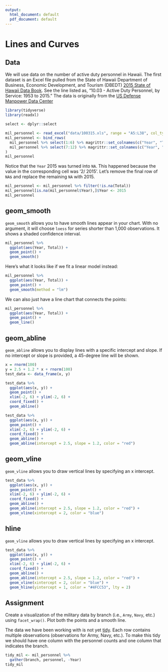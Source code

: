 ```yaml
---
output:
  html_document: default
  pdf_document: default
---
```


# Lines and Curves {#lines}

## Data

We will use data on the number of active duty personnel in Hawaii. 
The first dataset is an Excel file pulled from the State of Hawaii Department of Business, Economic Development, and
Tourism (DBEDT) [2015 State of Hawaii Data Book](http://dbedt.hawaii.gov/economic/databook/2015-individual/). See the line listed
as, "10.03 - Active Duty Personnel, by Service: 1953 to 2015."
The data is originally from the [US Defense Manpower Data Center](www.dmdc.osd.mil/appj/dwp/stats_reports.jsp)

```r
library(tidyverse)
library(readxl)
```

```r
select <- dplyr::select
```

```r
mil_personnel <- read_excel("data/100315.xls", range = "A5:L38", col_types = "numeric")
mil_personnel <- bind_rows(
  mil_personnel %>% select(1:6) %>% magrittr::set_colnames(c("Year", "Total", "Army", "Navy", "Marine Corps", "Air Force")),
  mil_personnel %>% select(7:12) %>% magrittr::set_colnames(c("Year", "Total", "Army", "Navy", "Marine Corps", "Air Force"))
)
mil_personnel
```

Notice that the `Year` 2015 was turned into `NA`. This happened because the value in the corresponding cell was '2/ 2015'. Let's remove the final row of `NA`s and replace the remaining `NA` with 2015. 

```r
mil_personnel <- mil_personnel %>% filter(!is.na(Total))
mil_personnel[is.na(mil_personnel$Year),]$Year <- 2015
mil_personnel
```


## geom_smooth

`geom_smooth` allows you to have smooth lines appear in your chart. With no argument, it will
choose `loess` for series shorter than 1,000 observations. It shows a shaded confidence interval.

```r
mil_personnel %>%
  ggplot(aes(Year, Total)) +
  geom_point() +
  geom_smooth()
```

Here's what it looks like if we fit a linear model instead:

```r
mil_personnel %>%
  ggplot(aes(Year, Total)) +
  geom_point() +
  geom_smooth(method = "lm")
```

We can also just have a line chart that connects the points:

```r
mil_personnel %>%
  ggplot(aes(Year, Total)) +
  geom_point() +
  geom_line()
```

## geom_abline

`geom_abline` allows you to display lines with a specific intercept and slope. If no intercept or slope is
provided, a 45-degree line will be shown.

```r
x = rnorm(100)
y = 2.5 + 1.2 * x + rnorm(100)
test_data <- data_frame(x, y)

test_data %>% 
  ggplot(aes(x, y)) +
  geom_point() +
  xlim(-2, 6) + ylim(-2, 6) +
  coord_fixed() +
  geom_abline() 
```

```r
test_data %>% 
  ggplot(aes(x, y)) +
  geom_point() +
  xlim(-2, 6) + ylim(-2, 6) +
  coord_fixed() +
  geom_abline() +
  geom_abline(intercept = 2.5, slope = 1.2, color = "red") 
```

## geom_vline

`geom_vline` allows you to draw vertical lines by specifying an x intercept.

```r
test_data %>% 
  ggplot(aes(x, y)) +
  geom_point() +
  xlim(-2, 6) + ylim(-2, 6) +
  coord_fixed() +
  geom_abline() +
  geom_abline(intercept = 2.5, slope = 1.2, color = "red") +
  geom_vline(xintercept = 2, color = "blue")
```

## hline

`geom_vline` allows you to draw vertical lines by specifying an x intercept.

```r
test_data %>% 
  ggplot(aes(x, y)) +
  geom_point() +
  xlim(-2, 6) + ylim(-2, 6) +
  coord_fixed() +
  geom_abline() +
  geom_abline(intercept = 2.5, slope = 1.2, color = "red") +
  geom_vline(xintercept = 2, color = "blue") +
  geom_hline(yintercept = 1, color = "#4FCC53", lty = 2)
```

## Assignment

Create a visualization of the military data by branch (i.e., `Army`, `Navy`, etc.) using `facet_wrap()`. Plot both the points and a smooth line.

The data we have been working with is not yet [tidy](http://tidyr.tidyverse.org/). Each row contains 
multiple observations (observations for Army, Navy, etc.). To make this tidy we should have one column with 
the personnel counts and one column that indicates the branch.

```r
tidy_mil <- mil_personnel %>%
  gather(branch, personnel, -Year)
tidy_mil
```
